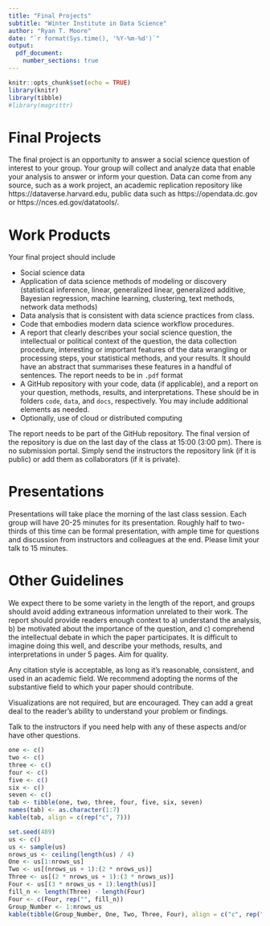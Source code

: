 ```yaml
---
title: "Final Projects"
subtitle: "Winter Institute in Data Science"
author: "Ryan T. Moore"
date: "`r format(Sys.time(), '%Y-%m-%d')`"
output: 
  pdf_document:
    number_sections: true
---
```



```r
knitr::opts_chunk$set(echo = TRUE)
library(knitr)
library(tibble)
#library(magrittr)
```



# Final Projects

The final project is an opportunity to answer a social science question of interest 
to your group.  Your group will collect and analyze data that enable your analysis to 
answer or inform your question.  Data can come from any source, such as 
a work project, an academic replication repository like https://dataverse.harvard.edu, 
public data such as https://opendata.dc.gov or https://nces.ed.gov/datatools/.

# Work Products

Your final project should include

* Social science data
* Application of data science methods of modeling or discovery (statistical inference, linear, generalized linear, generalized additive, Bayesian regression, machine learning, clustering, text methods, network data methods)
* Data analysis that is consistent with data science practices from class.
* Code that embodies modern data science workflow procedures.
* A report that clearly describes your social science question, the intellectual or 
political context of the question, the data collection procedure, 
interesting or important features of the data wrangling or processing steps, your 
statistical methods, and your results.  It should have an abstract that summarises 
these features in a handful of sentences.  The report needs to be in `.pdf` format
* A GitHub repository with your code, data (if applicable), and a report on your 
question, methods, results, and interpretations.  These should be in folders `code`, 
`data`, and `docs`, respectively.  You may include additional elements as needed.
* Optionally, use of cloud or distributed computing

The report needs to be part of the GitHub repository. The final version of the repository is due on the last day of the class at 15:00 (3:00 pm). There is no submission portal. Simply send the instructors the repository link (if it is public) or add them as collaborators (if it is private).



# Presentations

Presentations will take place the morning of the last class session. Each group will have 20-25 minutes for its presentation. Roughly half to two-thirds of this time can be formal presentation, with ample time for questions and discussion from instructors and colleagues at the end.  Please 
limit your talk to 15 minutes.


# Other Guidelines

We expect there to be some variety in the length of the report, and groups should avoid adding extraneous information unrelated to their work.  The report should provide readers enough context to a) understand the analysis, b) be motivated about the importance of the question, and c) comprehend the intellectual debate in which the paper participates.  It is difficult to imagine doing this well, and describe your methods, results, and interpretations in under 5 pages. Aim for quality.

Any citation style is acceptable, as long as it's reasonable, consistent, and used in an academic field.  We recommend adopting the norms of the substantive field to which your paper should contribute.

Visualizations are not required, but are encouraged. They can add a great deal to the reader's ability to understand your problem or findings.

Talk to the instructors if you need help with any of these aspects and/or have other questions.



<!-- # Groups -->

```r
one <- c()
two <- c()
three <- c()
four <- c()
five <- c()
six <- c()
seven <- c()
tab <- tibble(one, two, three, four, five, six, seven)
names(tab) <- as.character(1:7)
kable(tab, align = c(rep("c", 7)))
```


<!-- We can randomly assign you to groups for the project. You may switch groups  -->
<!-- to work with colleagues, classmates, etc., but someone else needs to switch  -->
<!-- into the group you are leaving. Please communicate and coordinate with all group  -->
<!-- members. If you switch groups, please let the instructors know. -->

```r
set.seed(489)
us <- c()
us <- sample(us)
nrows_us <- ceiling(length(us) / 4)
One <- us[1:nrows_us]
Two <- us[(nrows_us + 1):(2 * nrows_us)]
Three <- us[(2 * nrows_us + 1):(3 * nrows_us)]
Four <- us[(3 * nrows_us + 1):length(us)]
fill_n <- length(Three) - length(Four)
Four <- c(Four, rep("", fill_n))
Group_Number <- 1:nrows_us
kable(tibble(Group_Number, One, Two, Three, Four), align = c("c", rep("l", 4)))
```